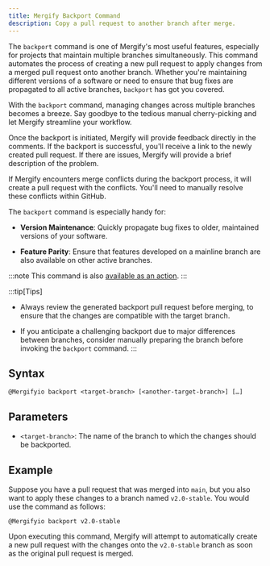 ```yaml
---
title: Mergify Backport Command
description: Copy a pull request to another branch after merge.
---
```


The `backport` command is one of Mergify's most useful features, especially for
projects that maintain multiple branches simultaneously. This command automates
the process of creating a new pull request to apply changes from a merged pull
request onto another branch. Whether you're maintaining different versions of a
software or need to ensure that bug fixes are propagated to all active
branches, `backport` has got you covered.

With the `backport` command, managing changes across multiple branches becomes
a breeze. Say goodbye to the tedious manual cherry-picking and let Mergify
streamline your workflow.

Once the backport is initiated, Mergify will provide feedback directly in the
comments. If the backport is successful, you'll receive a link to the newly
created pull request. If there are issues, Mergify will provide a brief
description of the problem.

If Mergify encounters merge conflicts during the backport process, it will
create a pull request with the conflicts. You'll need to manually resolve these
conflicts within GitHub.

The `backport` command is especially handy for:

- **Version Maintenance**: Quickly propagate bug fixes to older, maintained
  versions of your software.

- **Feature Parity**: Ensure that features developed on a mainline branch are
  also available on other active branches.

:::note
This command is also [available as an action](/workflow/actions/backport).
:::

:::tip[Tips]
  - Always review the generated backport pull request before merging, to ensure
    that the changes are compatible with the target branch.

  - If you anticipate a challenging backport due to major differences between
    branches, consider manually preparing the branch before invoking the
    `backport` command.
:::

## Syntax

```text
@Mergifyio backport <target-branch> [<another-target-branch>] […]
```

## Parameters

- `<target-branch>`: The name of the branch to which the changes should be
  backported.

## Example

Suppose you have a pull request that was merged into `main`, but you also want
to apply these changes to a branch named `v2.0-stable`. You would use the
command as follows:

```text
@Mergifyio backport v2.0-stable
```

Upon executing this command, Mergify will attempt to automatically create a new
pull request with the changes onto the `v2.0-stable` branch as soon as the
original pull request is merged.
